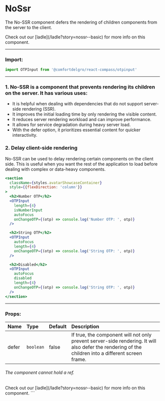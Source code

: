 
# NoSsr

The No-SSR component defers the rendering of children components from the server to the client.

<Callout>
  Check out our [ladle](/ladle?story=nossr--basic) for more info on this
  component.
</Callout>

---

### Import:

```js
import OTPInput from '@comfortdelgro/react-compass/otpinput'
```

---

### 1. No-SSR is a component that prevents rendering its children on the server. It has various uses:

- It is helpful when dealing with dependencies that do not support server-side rendering (SSR).
- It improves the initial loading time by only rendering the visible content.
- It reduces server rendering workload and can improve performance.
- It allows for service degradation during heavy server load.
- With the defer option, it prioritizes essential content for quicker interactivity.

### 2. Delay client-side rendering

No-SSR can be used to delay rendering certain components on the client side. This is useful when you want the rest of the application to load before dealing with complex or data-heavy components.

<section
  className={styles.avatarShowcaseContainer}
  style={{flexDirection: 'column'}}
>
  <NoSsr />
</section>

```jsx
<section
  className={styles.avatarShowcaseContainer}
  style={{flexDirection: 'column'}}
>
  <h2>Number OTP</h2>
  <OTPInput
    length={4}
    isNumberInput
    autoFocus
    onChangeOTP={(otp) => console.log('Number OTP: ', otp)}
  />

  <h2>String OTP</h2>
  <OTPInput
    autoFocus
    length={4}
    onChangeOTP={(otp) => console.log('String OTP: ', otp)}
  />

  <h2>Disabled</h2>
  <OTPInput
    autoFocus
    disabled
    length={4}
    onChangeOTP={(otp) => console.log('String OTP: ', otp)}
  />
</section>
```

---

### Props:

| Name  | Type      | Default | Description                                                                                                                                         |
| :---- | :-------- | :------ | :-------------------------------------------------------------------------------------------------------------------------------------------------- |
| defer | `boolean` | false   | If true, the component will not only prevent server-side rendering. It will also defer the rendering of the children into a different screen frame. |

###### The component cannot hold a ref.

<Callout>
  Check out our [ladle](/ladle?story=nossr--basic) for more info on this
  component.
</Callout>
```
